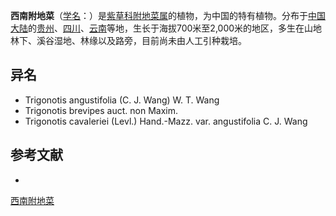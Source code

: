 {{Speciesbox
| name = 西南附地菜
| status = 
| status_system = 
| image =
| genus = Trigonotis
| species = cavaleriei
| authority = (Levl.) Hand.-Mazz.
| subdivision_ranks =[[变种|变种]]
| subdivision =
* 西南附地菜 ''T. c.'' var. ''cavaleriei''
}}

'''西南附地菜'''（[[学名|学名]]：{{lang|la|''Trigonotis cavaleriei''}}）是[[紫草科|紫草科]][[附地菜属|附地菜属]]的植物，为中国的特有植物。分布于[[中国大陆|中国大陆]]的[[贵州|贵州]]、[[四川|四川]]、[[云南|云南]]等地，生长于海拔700米至2,000米的地区，多生在山地林下、溪谷湿地、林缘以及路旁，目前尚未由人工引种栽培。

== 异名 ==
* Trigonotis angustifolia (C. J. Wang) W. T. Wang
* Trigonotis brevipes auct. non Maxim.
* Trigonotis cavaleriei (Levl.) Hand.-Mazz. var. angustifolia C. J. Wang

== 参考文献 ==
<div class="references-small">
* {{cite web| url =http://www.bioinfo.cn/db05/KmzwSpecies.php?action=view&id=2148| title =西南附地菜（原变种）| work =《中国高等植物数据库全库》| publisher =中国科学院微生物研究所| author =昆明植物研究所| accessdate =2009-02-23| deadurl =yes| archiveurl =https://web.archive.org/web/20160305033052/http://www.bioinfo.cn/db05/KmzwSpecies.php?action=view&id=2148| archivedate =2016-03-05| df =}}
</div>
{{Taxonbar|from=Q15225863}}

[[Category:附地菜属|西南附地菜]]


{{植物小作品}}